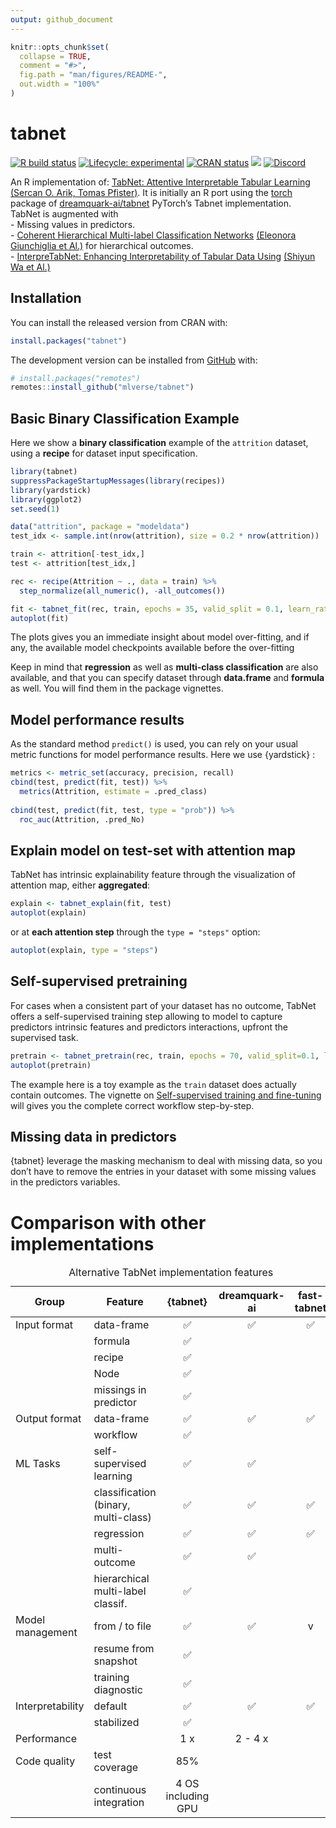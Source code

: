 ```yaml
---
output: github_document
---
```


<!-- README.md is generated from README.Rmd. Please edit that file -->

```r
knitr::opts_chunk$set(
  collapse = TRUE,
  comment = "#>",
  fig.path = "man/figures/README-",
  out.width = "100%"
)
```

# tabnet

<!-- badges: start -->

[![R build status](https://github.com/mlverse/tabnet/workflows/R-CMD-check/badge.svg)](https://github.com/mlverse/tabnet/actions) [![Lifecycle: experimental](https://img.shields.io/badge/lifecycle-experimental-orange.svg)](https://lifecycle.r-lib.org/articles/stages.html) [![CRAN status](https://www.r-pkg.org/badges/version/tabnet)](https://CRAN.R-project.org/package=tabnet) [![](https://cranlogs.r-pkg.org/badges/tabnet)](https://cran.r-project.org/package=tabnet) [![Discord](https://img.shields.io/discord/837019024499277855?logo=discord)](https://discord.com/invite/s3D5cKhBkx)

<!-- badges: end -->

An R implementation of: [TabNet: Attentive Interpretable Tabular Learning](https://arxiv.org/abs/1908.07442) [(Sercan O. Arik, Tomas Pfister)]( 	
https://doi.org/10.48550/arXiv.1908.07442). It is initially an R port using the [torch](https://github.com/mlverse/torch) package of [dreamquark-ai/tabnet](https://github.com/dreamquark-ai/tabnet) PyTorch's Tabnet implementation.   
TabNet is augmented with  
 - Missing values in predictors.  
 - [Coherent Hierarchical Multi-label Classification Networks](https://proceedings.neurips.cc//paper/2020/file/6dd4e10e3296fa63738371ec0d5df818-Paper.pdf) [(Eleonora Giunchiglia et Al.)](giunchiglia2020neurips) for hierarchical outcomes.  
 - [InterpreTabNet: Enhancing Interpretability of Tabular Data Using](https://arxiv.org/abs/2310.02870) [(Shiyun Wa et Al.)]( 	
https://doi.org/10.48550/arXiv.2310.02870)

## Installation

You can install the released version from CRAN with:

``` r
install.packages("tabnet")
```

The development version can be installed from [GitHub](https://github.com/mlverse/tabnet) with:

``` r
# install.packages("remotes")
remotes::install_github("mlverse/tabnet")
```

## Basic Binary Classification Example

Here we show a **binary classification** example of the `attrition` dataset, using a **recipe** for dataset input specification.

```r
library(tabnet)
suppressPackageStartupMessages(library(recipes))
library(yardstick)
library(ggplot2)
set.seed(1)

data("attrition", package = "modeldata")
test_idx <- sample.int(nrow(attrition), size = 0.2 * nrow(attrition))

train <- attrition[-test_idx,]
test <- attrition[test_idx,]

rec <- recipe(Attrition ~ ., data = train) %>% 
  step_normalize(all_numeric(), -all_outcomes())

fit <- tabnet_fit(rec, train, epochs = 35, valid_split = 0.1, learn_rate = 5e-3, verbose = FALSE)
autoplot(fit)
```

The plots gives you an immediate insight about model over-fitting, and if any, the available model checkpoints available before the over-fitting

Keep in mind that **regression** as well as **multi-class classification** are also available, and that you can specify dataset through **data.frame** and **formula** as well. You will find them in the package vignettes.

## Model performance results

As the standard method `predict()` is used, you can rely on your usual metric functions for model performance results. Here we use {yardstick} :

```r
metrics <- metric_set(accuracy, precision, recall)
cbind(test, predict(fit, test)) %>% 
  metrics(Attrition, estimate = .pred_class)
  
cbind(test, predict(fit, test, type = "prob")) %>% 
  roc_auc(Attrition, .pred_No)
```

## Explain model on test-set with attention map

TabNet has intrinsic explainability feature through the visualization of attention map, either **aggregated**:

```r
explain <- tabnet_explain(fit, test)
autoplot(explain)
```

or at **each attention step** through the `type = "steps"` option:

```r
autoplot(explain, type = "steps")
```

## Self-supervised pretraining

For cases when a consistent part of your dataset has no outcome, TabNet offers a self-supervised training step allowing to model to capture predictors intrinsic features and predictors interactions, upfront the supervised task.

```r
pretrain <- tabnet_pretrain(rec, train, epochs = 70, valid_split=0.1, learn_rate = 1e-2, verbose  = FALSE, )
autoplot(pretrain)
```

The example here is a toy example as the `train` dataset does actually contain outcomes. The vignette on [Self-supervised training and fine-tuning](https://mlverse.github.io/tabnet/articles/selfsupervised_training.html) will gives you the complete correct workflow step-by-step.

## Missing data in predictors

{tabnet} leverage the masking mechanism to deal with missing data, so you don't have to remove the entries in your dataset with some missing values in the predictors variables.

# Comparison with other implementations

| Group            | Feature                              |      {tabnet}      | dreamquark-ai | fast-tabnet |
|-------------|---------------------|:--------:|:-------------:|:----------:|
| Input format     | data-frame                           |         ✅         |      ✅       |     ✅      |
|                  | formula                              |         ✅         |               |             |
|                  | recipe                               |         ✅         |               |             |
|                  | Node                                 |         ✅         |               |             |
|                  | missings in predictor                |         ✅         |               |             |
| Output format    | data-frame                           |         ✅         |      ✅       |     ✅      |
|                  | workflow                             |         ✅         |               |             |
| ML Tasks         | self-supervised learning             |         ✅         |      ✅       |             |
|                  | classification (binary, multi-class) |         ✅         |      ✅       |     ✅      |
|                  | regression                           |         ✅         |      ✅       |     ✅      |
|                  | multi-outcome                        |         ✅         |      ✅       |             |
|                  | hierarchical multi-label classif.    |         ✅         |               |             |
| Model management | from / to file                       |         ✅         |      ✅       |      v      |
|                  | resume from snapshot                 |         ✅         |               |             |
|                  | training diagnostic                  |         ✅         |               |             |
| Interpretability | default                              |         ✅         |      ✅       |     ✅      |
|                  | stabilized                           |         ✅         |               |            |
| Performance      |                                      |        1 x         |    2 - 4 x    |             |
| Code quality     | test coverage                        |        85%         |               |             |
|                  | continuous integration               | 4 OS including GPU |               |             |

: Alternative TabNet implementation features
